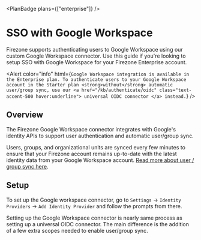 
<PlanBadge plans={["enterprise"]} />

# SSO with Google Workspace

Firezone supports authenticating users to Google Workspace using our custom
Google Workspace connector. Use this guide if you're looking to setup SSO with
Google Workspace for your Firezone Enterprise account.

<Alert
  color="info"
  html={`
    Google Workspace integration is available in the Enterprise plan.
    To authenticate users to your Google Workspace account in the Starter
    plan <strong>without</strong> automatic user/group sync, use our
    <a href="/kb/authenticate/oidc" class="text-accent-500 hover:underline">
      universal OIDC connector
    </a> instead.
  `}
/>

## Overview

The Firezone Google Workspace connector integrates with Google's identity APIs
to support user authentication and automatic user/group sync.

Users, groups, and organizational units are synced every few minutes to ensure
that your Firezone account remains up-to-date with the latest identity data from
your Google Workspace account.
[Read more about user / group sync here](/kb/authenticate/user-group-sync).

## Setup

To set up the Google workspace connector, go to `Settings` ->
`Identity Providers` -> `Add Identity Provider` and follow the prompts from
there.

Setting up the Google Workspace connector is nearly same process as setting up a
universal OIDC connector. The main difference is the addition of a few extra
scopes needed to enable user/group sync.
